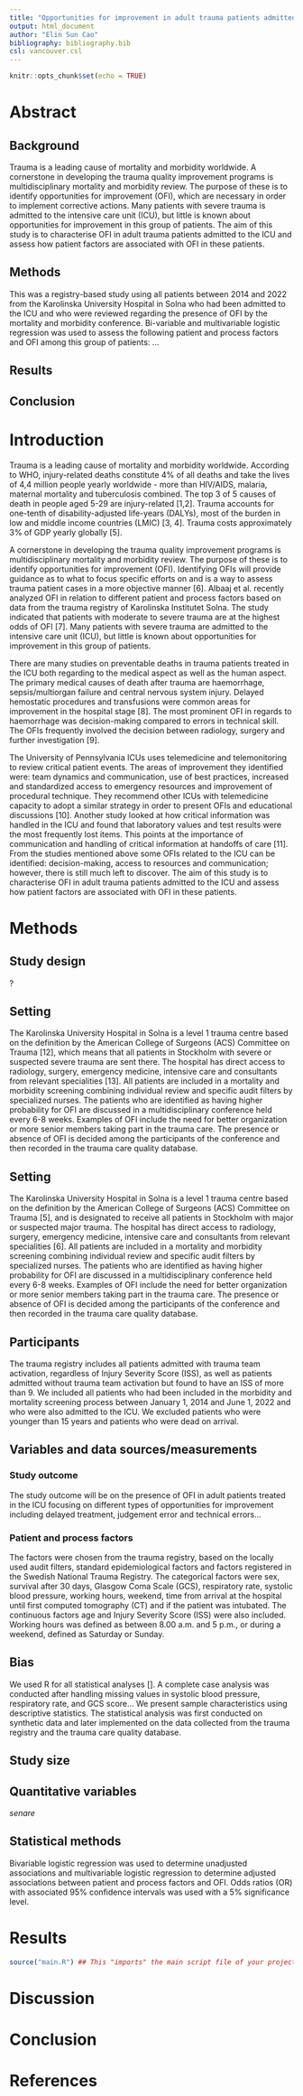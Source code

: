 ```yaml
---
title: "Opportunities for improvement in adult trauma patients admitted to the intensive care unit: A registry-based study"
output: html_document
author: "Elin Sun Cao"
bibliography: bibliography.bib
csl: vancouver.csl
---
```


```r
knitr::opts_chunk$set(echo = TRUE)
```

Abstract
========
Background
----------
Trauma is a leading cause of mortality and morbidity worldwide. A cornerstone in developing the trauma quality improvement programs is multidisciplinary mortality and morbidity review. The purpose of these is to identify opportunities for improvement (OFI), which are necessary in order to implement corrective actions. Many patients with severe trauma is admitted to the intensive care unit (ICU), but little is known about opportunities for improvement in this group of patients. The aim of this study is to characterise OFI in adult trauma patients admitted to the ICU and assess how patient factors are associated with OFI in these patients.

Methods
-------
This was a registry-based study using all patients between 2014 and 2022 from the Karolinska University Hospital in Solna who had been admitted to the ICU and who were reviewed regarding the presence of OFI by the mortality and morbidity conference. Bi-variable and multivariable logistic regression was used to assess the following patient and process factors and OFI among this group of patients: ...

Results
-------

Conclusion
----------




Introduction
============
Trauma is a leading cause of mortality and morbidity worldwide. According to WHO, injury-related deaths constitute 4% of all deaths and take the lives of 4,4 million people yearly worldwide - more than HIV/AIDS, malaria, maternal mortality and tuberculosis combined. The top 3 of 5 causes of death in people aged 5-29 are injury-related [1,2]. Trauma accounts for one-tenth of disability-adjusted life-years (DALYs), most of the burden in low and middle income countries (LMIC) [3, 4]. Trauma costs approximately 3% of GDP yearly globally [5].

A cornerstone in developing the trauma quality improvement programs is multidisciplinary mortality and morbidity review. The purpose of these is to identify opportunities for improvement (OFI). Identifying OFIs will provide guidance as to what to focus specific efforts on and is a way to assess trauma patient cases in a more objective manner [6]. Albaaj et al. recently analyzed OFI in relation to different patient and process factors based on data from the trauma registry of Karolinska Institutet Solna. The study indicated that patients with moderate to severe trauma are at the highest odds of OFI [7]. Many patients with severe trauma are admitted to the intensive care unit (ICU), but little is known about opportunities for improvement in this group of patients. 

There are many studies on preventable deaths in trauma patients treated in the ICU both regarding to the medical aspect as well as the human aspect. The primary medical causes of death after trauma are haemorrhage, sepsis/multiorgan failure and central nervous system injury. Delayed hemostatic procedures and transfusions were common areas for improvement in the hospital stage [8]. The most prominent OFI in regards to haemorrhage was decision-making compared to errors in technical skill. The OFIs frequently involved the decision between radiology, surgery and further investigation [9]. 

The University of Pennsylvania ICUs uses telemedicine and telemonitoring to review critical patient events. The areas of improvement they identified were: team dynamics and communication, use of best practices, increased and standardized access to emergency resources and improvement of procedural technique. They recommend other ICUs with telemedicine capacity to adopt a similar strategy in order to present OFIs and educational discussions [10]. Another study looked at how critical information was handled in the ICU and found that laboratory values and test results were the most frequently lost items. This points at the importance of communication and handling of critical information at handoffs of care [11]. From the studies mentioned above some OFIs related to the ICU can be identified: decision-making, access to resources and communication; however, there is still much left to discover. The aim of this study is to characterise OFI in adult trauma patients admitted to the ICU and assess how patient factors are associated with OFI in these patients.


Methods 
=======
Study design
------------
?

Setting
-------
The Karolinska University Hospital in Solna is a level 1 trauma centre based on the definition by the American College of Surgeons (ACS) Committee on Trauma [12], which means that all patients in Stockholm with severe or suspected severe trauma are sent there. The hospital has direct access to radiology, surgery, emergency medicine, intensive care and consultants from relevant specialities [13]. All patients are included in a mortality and morbidity screening combining individual review and specific audit filters by specialized nurses. The patients who are identified as having higher probability for OFI are discussed in a multidisciplinary conference held every 6-8 weeks. Examples of OFI include the need for better organization or more senior members taking part in the trauma care. The presence or absence of OFI is decided among the participants of the conference and then recorded in the trauma care quality database. 

Setting
-------
The Karolinska University Hospital in Solna is a level 1 trauma centre based on the definition by the American College of Surgeons (ACS) Committee on Trauma [5], and is designated to receive all patients in Stockholm with major or suspected major trauma. The hospital has direct access to radiology, surgery, emergency medicine, intensive care and consultants from relevant specialities [6]. All patients are included in a mortality and morbidity screening combining individual review and specific audit filters by specialized nurses. The patients who are identified as having higher probability for OFI are discussed in a multidisciplinary conference held every 6-8 weeks. Examples of OFI include the need for better organization or more senior members taking part in the trauma care. The presence or absence of OFI is decided among the participants of the conference and then recorded in the trauma care quality database. 

Participants
------------
The trauma registry includes all patients admitted with trauma team activation, regardless of Injury Severity Score (ISS), as well as patients admitted without trauma team activation but found to have an ISS of more than 9. We included all patients who had been included in the morbidity and mortality screening process between January 1, 2014 and June 1, 2022 and who were also admitted to the ICU. We excluded patients who were younger than 15 years and patients who were dead on arrival.

Variables and data sources/measurements
---------------------------------------

### Study outcome
The study outcome will be on the presence of OFI in adult patients treated in the ICU focusing on different types of opportunities for improvement including delayed treatment, judgement error and technical errors...

### Patient and process factors 
The factors were chosen from the trauma registry, based on the locally used audit filters, standard epidemiological factors and factors registered in the Swedish National Trauma Registry. The categorical factors were sex, survival after 30 days, Glasgow Coma Scale (GCS), respiratory rate, systolic blood pressure, working hours, weekend, time from arrival at the hospital until first computed tomography (CT) and if the patient was intubated. The continuous factors age and Injury Severity Score (ISS) were also included. Working hours was defined as between 8.00 a.m. and 5 p.m., or during a weekend, defined as Saturday or Sunday.

Bias 
----
We used R for all statistical analyses []. A complete case analysis was conducted after handling missing values in systolic blood pressure, respiratory rate, and GCS score... We present sample characteristics using descriptive statistics. The statistical analysis was first conducted on synthetic data and later implemented on the data collected from the trauma registry and the trauma care quality database. 

Study size 
----------

<!-- Read up on the sample size requirements of logistic regression. You will come across for example the 10 events per variable rule, which is sometimes used as a rule of thumb to decide the size of the model in comparison to available data. You can also read up on the concept of power. -->

<!-- Explain how the study size was arrived at -->

Quantitative variables
----------------------
*senare*

<!-- Age, ISS, time from arrival to CT, systolic blood pressure, respiratory rate and GCS score can all be considered quantitative variables. Describe how they were handled in the analyses. -->

<!-- Explain how quantitative variables were handled in the
analyses. If applicable, describe which groupings were chosen and why
-->

Statistical methods
-------------------
Bivariable logistic regression was used to determine unadjusted associations and multivariable logistic regression to determine adjusted associations between patient and process factors and OFI. Odds ratios (OR) with associated 95% confidence intervals was used with a 5% significance level. 

<!-- 

(a) Describe all statistical methods, including those used to control
for confounding

(b) Describe any methods used to examine subgroups and interactions

(c) Explain how missing data were addressed 

(d) Cohort study: If applicable, explain how loss to follow-up was addressed 

(e) Describe any sensitivity analyses
-->




Results
=======

<!-- 

Participants
------------

(a) Report numbers of individuals at each stage of study—eg numbers
potentially eligible, examined for eligibility, confirmed eligible,
included in the study, completing follow-up, and analysed

(b) Give reasons for non-participation at each stage

(c) Consider use of a flow diagram

Descriptive data
----------------

(a) Give characteristics of study participants (eg demographic,
clinical, social) and information on exposures and potential
confounders

(b) Indicate number of participants with missing data for each
variable of interest

(c) Cohort study — Summarise follow-up time (eg, average and total
amount)

Outcome data
------------

Cohort study — Report numbers of outcome events or summary measures
over time

Main results
------------

(a) Give unadjusted estimates and, if applicable, confounder-adjusted
estimates and their precision (eg, 95% confidence interval). Make
clear which confounders were adjusted for and why they were included

(b) Report category boundaries when continuous variables were
categorized

(c) If relevant, consider translating estimates of relative risk into
absolute risk for a meaningful time period

Other analyses 
--------------

Report other analyses done—eg analyses of subgroups and interactions,
and sensitivity analyses 
-->



```r
source("main.R") ## This "imports" the main script file of your project and run any code in it
```




Discussion
==========

<!--

Key results
-----------
Summarise key results with reference to study objectives

Limitations
-----------

Discuss limitations of the study, taking into account sources of
potential bias or imprecision.  Discuss both direction and magnitude
of any potential bias

Interpretation
--------------

Give a cautious overall interpretation of results considering
objectives, limitations, multiplicity of analyses, results from
similar studies, and other relevant evidence

Generalisability
----------------

Discuss the generalisability (external validity) of the study results

-->





Conclusion
==========

<!-- Give a short conclusion, corresponding to the aim -->




References
==========

<!-- Do not edit by hand, references will be inserted and formatted automatically once you knit this document -->
